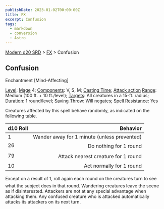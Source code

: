 ```yaml
---
publishDate: 2023-01-02T00:00:00Z
title: FX
excerpt: Confusion
tags:
  - markdown
  - conversion
  - Astro
---
```


[Modern d20 SRD](/#modernD20) > [FX](modern-d20-srd-fx-index) > Confusion

## Confusion

Enchantment [Mind-Affecting]

[Level](modern-d20-srd-fx-level): [Mage](modern-d20-srd-classes-advanced-mage) 4; [Components](modern-d20-srd-fx-components): V, S, M; [Casting Time](modern-d20-srd-fx-casting-time); [Attack action](modern-d20-srd-combat-attack-actions) [Range](modern-d20-srd-fx-range): Medium (100 ft. + 10 ft./level); [Targets](modern-d20-srd-fx-target): All creatures in a 15-ft. radius; [Duration](modern-d20-srd-fx-duration): 1 round/level; [Saving Throw](modern-d20-srd-basics-saving-throws): Will negates; [Spell Resistance](modern-d20-srd-special-abilities-spell-resistance): Yes

Creatures affected by this spell behave randomly, as indicated on the following
table.

| d10 Roll |                                    Behavior |
| :------- | ------------------------------------------: |
| 1        | Wander away for 1 minute (unless prevented) |
| 26       |                      Do nothing for 1 round |
| 79       |         Attack nearest creature for 1 round |
| 10       |                    Act normally for 1 round |

Except on a result of 1, roll again each round on the creatures turn to see what the subject does in that round. Wandering creatures leave the scene as if disinterested. Attackers are not at any special advantage when attacking them. Any confused creature who is attacked automatically attacks its attackers on its next turn.

